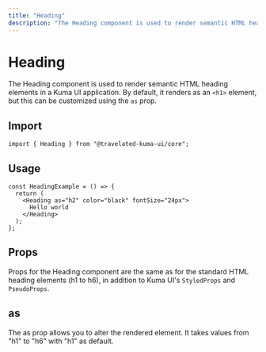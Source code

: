 ```yaml
---
title: "Heading"
description: "The Heading component is used to render semantic HTML heading elements in a Kuma UI application."
---
```



# Heading

The Heading component is used to render semantic HTML heading elements in a Kuma UI application. By default, it renders as an `<h1>` element, but this can be customized using the `as` prop.

## Import

```tsx copy
import { Heading } from "@travelated-kuma-ui/core";
```

## Usage

<ExampleContainer>
  <HeadingExample />
</ExampleContainer>

```tsx copy
const HeadingExample = () => {
  return (
    <Heading as="h2" color="black" fontSize="24px">
      Hello world
    </Heading>
  );
};
```

## Props

Props for the Heading component are the same as for the standard HTML heading elements (h1 to h6), in addition to Kuma UI's `StyledProps` and `PseudoProps`.

## as

The as prop allows you to alter the rendered element. It takes values from "h1" to "h6" with "h1" as default.

